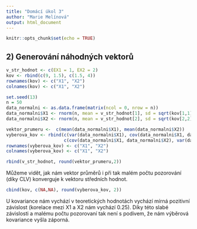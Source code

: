 ```yaml
---
title: "Domácí úkol 3"
author: "Marie Melínová"
output: html_document
---
```


```r
knitr::opts_chunk$set(echo = TRUE)
```

## 2) Generování náhodných vektorů

```r
v_str_hodnot <- c(EX1 = 1, EX2 = 2)
kov <- rbind(c(9, 1.5), c(1.5, 4))
rownames(kov) <- c("X1", "X2")
colnames(kov) <- c("X1", "X2")
```

```r
set.seed(13)
n = 50
data_normalni <- as.data.frame(matrix(ncol = 0, nrow = n))
data_normalni$X1 <- rnorm(n, mean = v_str_hodnot[1], sd = sqrt(kov[1,1]))
data_normalni$X2 <- rnorm(n, mean = v_str_hodnot[2], sd = sqrt(kov[2,2]))

vektor_prumeru <-  c(mean(data_normalni$X1), mean(data_normalni$X2))
vyberova_kov <- rbind(c(var(data_normalni$X1), cov(data_normalni$X1, data_normalni$X2)),
                      c(cov(data_normalni$X1, data_normalni$X2), var(data_normalni$X2)))
rownames(vyberova_kov) <- c("X1", "X2")
colnames(vyberova_kov) <- c("X1", "X2")
```

```r
rbind(v_str_hodnot, round(vektor_prumeru,2))
```

Můžeme vidět, jak nám vektor průměrů i při tak malém počtu pozorování (díky CLV) konverguje k vektoru středních hodnot.

```r
cbind(kov, c(NA,NA), round(vyberova_kov, 2))
```

U kovariance nám vychází v teoretických hodnotách vychází mírná pozitivní závislost (korelace mezi X1 a X2 nám vychází 0.25). Díky této slabé závislosti a malému počtu pozorovaní tak není s podivem, že nám výběrová kovariance vyšla záporná.

<br> <br>


